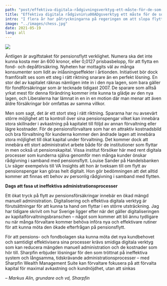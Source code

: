 ```yaml
---
path: "post/effektiva-digitala-rådgivningsverktyg-ett-måste-för-de-som-flyttar-pensionspengar"
title: "Effektiva digitala rådgivnin\u00ADgsverktyg ett måste för de som flyttar pensionspengar"
intro: "I flera år har påtryckningarna på regeringen om att slopa flyttavgiften på pensionsförsäkringar varit stora. Nu har förslaget äntligen blivit verklighet, och från den 1 april 2021 får det inte längre kosta stora summor för pensionssparare att flytta sina försäkringspengar. I och med ökad efterfrågan på flytt av pensionspengar behöver många kapitalförvaltare och försäkringsrådgivare nu se över sina interna administrativa processer, menar Markus Alin, vd på Sharpfin. "
image: "../images/chess.jpg"
date: 2021-05-19
lang: all
---
```


![](../images/chess.jpg)


Äntligen är avgiftstaket för pensionsflytt verklighet. Numera ska det inte kunna kosta mer än 600 kronor, eller 0,0127 prisbasbelopp, för att flytta en fond- och depåförsäkring. Nyheten har mottagits väl av många konsumenter som lidit av inlåsningseffekter i årtionden. Initiativet bör dock framförallt ses som ett steg i rätt riktning snarare än en perfekt lösning. En stor del av kapitalet räknas nämligen inte in i den nya lagen, som bara gäller för fondförsäkringar som är tecknade tidigast 2007. De sparare som alltså yrkat mest för denna förändring kommer inte kunna ta glädje av den nya lagen, och Liberalerna har lämnat in en in en motion där man menar att även äldre försäkringar bör omfattas av samma villkor.


Men som sagt, det är ett stort steg i rätt riktning. Spararna har nu avsevärt större möjlighet att ta kontroll över sina pensionspengar vilket kan innebära stora skillnader i avkastning på kapitalet till följd av annan förvaltning eller lägre kostnader. För de pensionsförvaltare som har en attraktiv kostnadsbild och bra förvaltning för kunderna kommer den ändrade lagen att innebära stora möjlighet till ökat kapital under förvaltning. Det kommer dock att innebära ett stort administrativt arbete både för de institutioner som flyttar in men också ut pensionskapital. Vissa institut försöker här med rent digitala processer som kunderna själva genomför men många kunder önskar rådgivning i samband med pensionsflytt. Louise Sander på Handelsbanken Liv säger exempelvis till VA Insights att hon är tveksam till om flytt av pensionspengar kan göras helt digitalt. Hon gör bedömningen att det alltid kommer att finnas ett behov av personlig rådgivning i samband med flytten.


**Dags att fasa ut ineffektiva administrationsprocesser**

Ett ökat tryck på flytt av pensionsförsäkringar innebär en ökad mängd manuell administration. Digitalisering och effektiva digitala verktyg är förutsättningar för att kunna ta hand om flyttar i en större utsträckning. Jag har tidigare skrivit om hur Sverige ligger efter när det gäller digitaliseringen av kapitalförvaltningsbranschen – något som kommer att bli ännu tydligare nu när många förvaltare kommer behöva införa nya och effektivare rutiner för att kunna möta den ökade efterfrågan på pensionsflytt.


För att pensions- och fondbolagen ska kunna möta det nya kundbehovet och samtidigt effektivisera sina processer krävs smidiga digitala verktyg som kan reducera mängden manuell administration och de kostnader som hör till. Sharpfin erbjuder lösningar för den som tröttnat på ineffektiva system och långsamma, tidskrävande administrationsprocesser – med Sharpfin Wealth Management Suite kan förvaltare fokusera på att förvalta kapital för maximal avkastning och kundnöjdhet, utan att sinkas

*– Markus Alin, grundare och vd, Sharpfin*

